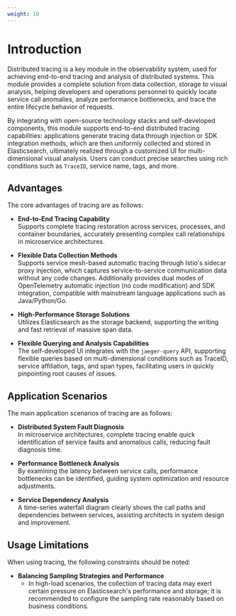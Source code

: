 ```yaml
---
weight: 10
---
```


# Introduction

Distributed tracing is a key module in the observability system, used for achieving end-to-end tracing and analysis of distributed systems. This module provides a complete solution from data collection, storage to visual analysis, helping developers and operations personnel to quickly locate service call anomalies, analyze performance bottlenecks, and trace the entire lifecycle behavior of requests.

By integrating with open-source technology stacks and self-developed components, this module supports end-to-end distributed tracing capabilities: applications generate tracing data through injection or SDK integration methods, which are then uniformly collected and stored in Elasticsearch, ultimately realized through a customized UI for multi-dimensional visual analysis. Users can conduct precise searches using rich conditions such as `TraceID`, service name, tags, and more.

## Advantages

The core advantages of tracing are as follows:

- **End-to-End Tracing Capability**\
  Supports complete tracing restoration across services, processes, and container boundaries, accurately presenting complex call relationships in microservice architectures.

- **Flexible Data Collection Methods**\
  Supports service mesh-based automatic tracing through Istio's sidecar proxy injection, which captures service-to-service communication data without any code changes. Additionally provides dual modes of OpenTelemetry automatic injection (no code modification) and SDK integration, compatible with mainstream language applications such as Java/Python/Go.

- **High-Performance Storage Solutions**\
  Utilizes Elasticsearch as the storage backend, supporting the writing and fast retrieval of massive span data.

- **Flexible Querying and Analysis Capabilities**\
  The self-developed UI integrates with the `jaeger-query` API, supporting flexible queries based on multi-dimensional conditions such as TraceID, service affiliation, tags, and span types, facilitating users in quickly pinpointing root causes of issues.

## Application Scenarios

The main application scenarios of tracing are as follows:

- **Distributed System Fault Diagnosis**\
  In microservice architectures, complete tracing enable quick identification of service faults and anomalous calls, reducing fault diagnosis time.

- **Performance Bottleneck Analysis**\
  By examining the latency between service calls, performance bottlenecks can be identified, guiding system optimization and resource adjustments.

- **Service Dependency Analysis**\
  A time-series waterfall diagram clearly shows the call paths and dependencies between services, assisting architects in system design and improvement.

## Usage Limitations

When using tracing, the following constraints should be noted:

- **Balancing Sampling Strategies and Performance**
  - In high-load scenarios, the collection of tracing data may exert certain pressure on Elasticsearch's performance and storage; it is recommended to configure the sampling rate reasonably based on business conditions.